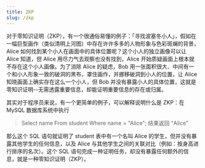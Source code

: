 ```yaml
---
title: ZKP
slug: /zkp
---
```


对于零知识证明（ZKP），有一个很通俗易懂的例子：「寻找波塞冬小人」，假如在一幅巨型画作（类似清明上河图）中存在许许多多的人物形象与色彩斑斓的背景，Alice 如何找到某个小人在画面中的具体位置呢？这个小人的独立画像可以让 Alice 知道，但 Alice 用尽力气去观察也没有找到，Alice 开始质疑画面上根本就不存在这个小人画像。为了消除 Alice 的疑虑，Bob 用一张面积很大、中间有一个和小人形象一致的破洞的黑布，罩住画作，并挪移破洞到小人的位置，让 Alice 知晓画面上确实存在这么一个小人，但 Bob 并没有暴露小人的具体位置，这就是零知识证明--无需透露重要信息，却能证明重要信息的存在或归属。

其实对于程序员来说，有一个更简单的例子，可以解释说明什么是 ZKP：在 MySQL 数据库系统中执行 

> Select name From student Where name = "Alice";
> 结果返回 
> "Alice"

那么这个 SQL 语句就证明了 student 表中有一个名叫 Alice 的学生，但并没有暴露其他学生的任何信息，以及 Alice 与其他学生之间的关联对比（例如：按身高进行排序的名次）。这个 SQL 语句完成一种证明任务，却没有暴露任何额外的信息，就是一种零知识证明（ZKP）。
